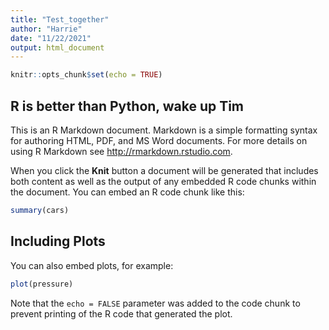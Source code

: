 ```yaml
---
title: "Test_together"
author: "Harrie"
date: "11/22/2021"
output: html_document
---
```


```r
knitr::opts_chunk$set(echo = TRUE)
```

## R is better than Python, wake up Tim

This is an R Markdown document. Markdown is a simple formatting syntax for authoring HTML, PDF, and MS Word documents. For more details on using R Markdown see <http://rmarkdown.rstudio.com>.

When you click the **Knit** button a document will be generated that includes both content as well as the output of any embedded R code chunks within the document. You can embed an R code chunk like this:

```r
summary(cars)
```

## Including Plots

You can also embed plots, for example:

```r
plot(pressure)
```

Note that the `echo = FALSE` parameter was added to the code chunk to prevent printing of the R code that generated the plot.
